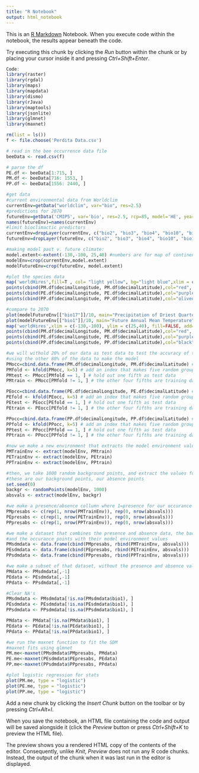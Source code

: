 ---
title: "R Notebook"
output: html_notebook
---

This is an [R Markdown](http://rmarkdown.rstudio.com) Notebook. When you execute code within the notebook, the results appear beneath the code. 

Try executing this chunk by clicking the *Run* button within the chunk or by placing your cursor inside it and pressing *Ctrl+Shift+Enter*. 

```{r}
Code:
library(raster)
library(rgdal)
library(maps)
library(mapdata)
library(dismo)
library(rJava)
library(maptools)
library(jsonlite)
library(glmnet)
library(maxnet)

rm(list = ls())
f <- file.choose('Perdita Data.csv')

# read in the bee occurrence data file
beeData <- read.csv(f)

# parse the df
PE.df <- beeData[1:715, ]
PM.df <- beeData[716: 1553, ]
PP.df <- beeData[1556: 2440, ]

#get data
#current environmental data from Worldclim
currentEnv=getData("worldclim", var="bio", res=2.5)
#predictions for 2070
futureEnv=getData('CMIP5', var='bio', res=2.5, rcp=85, model='HE', year=70)
names(futureEnv)=names(currentEnv)
#limit bioclimactic predictors
currentEnv=dropLayer(currentEnv, c("bio2", "bio3", "bio4", "bio10", "bio11", "bio13", "bio14", "bio15" ))
futureEnv=dropLayer(futureEnv, c("bio2", "bio3", "bio4", "bio10", "bio11", "bio13", "bio14", "bio15" ))

#making model past v. future climate:
model.extent<-extent(-130,-100, 25,40) #numbers are for map of continental US
modelEnv=crop(currentEnv,model.extent)
modelFutureEnv=crop(futureEnv, model.extent)

#plot the species data
map('worldHires',fill=T , col= "light yellow", bg="light blue",xlim = c(-130,-100),ylim = c(25, 40))
points(cbind(PM.df$decimalLongitude, PM.df$decimalLatitude),col="red", pch=20, cex=0.3)
points(cbind(PE.df$decimalLongitude, PE.df$decimalLatitude),col="purple", pch=20, cex=0.3)
points(cbind(PP.df$decimalLongitude, PP.df$decimalLatitude),col="olivedrab", pch=20, cex=0.3)

#compare to 2070
plot(modelFutureEnv[["bio17"]]/10, main="Precipitation of Driest Quarter")
plot(modelFutureEnv[["bio1"]]/10, main="Future Annual Mean Temperature")
map('worldHires',xlim = c(-130,-100), ylim = c(25,40), fill=FALSE, add=TRUE)
points(cbind(PM.df$decimalLongitude, PM.df$decimalLatitude),col="red", pch=20, cex=0.3)
points(cbind(PE.df$decimalLongitude, PE.df$decimalLatitude),col="purple", pch=20, cex=0.3)
points(cbind(PP.df$decimalLongitude, PP.df$decimalLatitude),col="black", pch=20, cex=0.3)

#we will withold 20% of our data as test data to test the accuracy of the model later
#using the other 80% of the data to make the model
PMocc=cbind.data.frame(PM.df$decimalLongitude, PM.df$decimalLatitude) #first, trim the data frame to include only latitudes and longitudes for the model
PMfold <- kfold(PMocc, k=5) # add an index that makes five random groups of observations
PMtest <- PMocc[PMfold == 1, ] # hold out one fifth as test data
PMtrain <- PMocc[PMfold != 1, ] # the other four fifths are training data

PEocc=cbind.data.frame(PE.df$decimalLongitude, PE.df$decimalLatitude) #first, trim the data frame to include only latitudes and longitudes for the model
PEfold <- kfold(PEocc, k=5) # add an index that makes five random groups of observations
PEtest <- PEocc[PEfold == 1, ] # hold out one fifth as test data
PEtrain <- PEocc[PEfold != 1, ] # the other four fifths are training data

PPocc=cbind.data.frame(PP.df$decimalLongitude, PP.df$decimalLatitude) #first, trim the data frame to include only latitudes and longitudes for the model
PPfold <- kfold(PPocc, k=5) # add an index that makes five random groups of observations
PPtest <- PPocc[PPfold == 1, ] # hold out one fifth as test data
PPtrain <- PPocc[PPfold != 1, ] # the other four fifths are training data

#now we make a new environment that extracts the model environment values for our occurance values
PMTrainEnv <- extract(modelEnv, PMtrain)
PETrainEnv <- extract(modelEnv, PEtrain)
PPTrainEnv <- extract(modelEnv, PPtrain)

#then, we take 1000 random background points, and extract the values for our model environment for those points
#these are our background points, our absence points
set.seed(0)
backgr <- randomPoints(modelEnv, 1000)
absvals <- extract(modelEnv, backgr)

#we make a presence/absence collumn where 1=presence for our occurance points, and 0=absence for our background points
PMpresabs <- c(rep(1, nrow(PMTrainEnv)), rep(0, nrow(absvals)))
PEpresabs <- c(rep(1, nrow(PETrainEnv)), rep(0, nrow(absvals)))
PPpresabs <- c(rep(1, nrow(PPTrainEnv)), rep(0, nrow(absvals)))

#we make a dataset that combines the presence and absence data, the background points with their model environment values,
#and the occurance points with their model environment values
PMsdmdata <- data.frame(cbind(PMpresabs, rbind(PMTrainEnv, absvals)))
PEsdmdata <- data.frame(cbind(PEpresabs, rbind(PETrainEnv, absvals)))
PPsdmdata <- data.frame(cbind(PPpresabs, rbind(PPTrainEnv, absvals)))

#we make a subset of that dataset, without the presence and absence values
PMdata <- PMsdmdata[,-1]
PEdata <- PEsdmdata[,-1]
PPdata <- PPsdmdata[,-1]

#Clear NA's
PMsdmdata <- PMsdmdata[!is.na(PMsdmdata$bio1), ]
PEsdmdata <- PEsdmdata[!is.na(PEsdmdata$bio1), ]
PPsdmdata <- PPsdmdata[!is.na(PPsdmdata$bio1), ]

PMdata <- PMdata[!is.na(PMdata$bio1), ]
PEdata <- PEdata[!is.na(PEdata$bio1), ]
PPdata <- PPdata[!is.na(PPdata$bio1), ]

#we run the maxnet function to fit the SDM
#maxnet fits using glmnet
PM.me<-maxnet(PMsdmdata$PMpresabs, PMdata)
PE.me<-maxnet(PEsdmdata$PEpresabs, PEdata)
PP.me<-maxnet(PPsdmdata$PPpresabs, PPdata)

#plot logistic regression for stats
plot(PM.me, type = "logistic")
plot(PE.me, type = "logistic")
plot(PP.me, type = "logistic")
```

Add a new chunk by clicking the *Insert Chunk* button on the toolbar or by pressing *Ctrl+Alt+I*.

When you save the notebook, an HTML file containing the code and output will be saved alongside it (click the *Preview* button or press *Ctrl+Shift+K* to preview the HTML file).

The preview shows you a rendered HTML copy of the contents of the editor. Consequently, unlike *Knit*, *Preview* does not run any R code chunks. Instead, the output of the chunk when it was last run in the editor is displayed.
